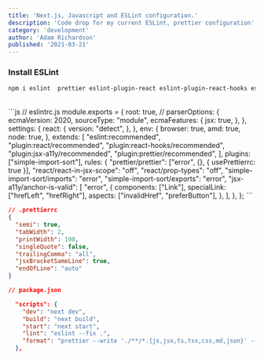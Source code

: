 ---
title: 'Next.js, Javascript and ESLint configuration.'
description: 'Code drop for my current ESLint, prettier configuration'
category: 'development'
author: 'Adam Richardson'
published: '2021-03-21'
---


### Install ESLint

```bash
npm i eslint  prettier eslint-plugin-react eslint-plugin-react-hooks eslint-config-prettier eslint-plugin-prettier eslint-plugin-jsx-a11y eslint-plugin-simple-import-sort
```
<br />
```js
// eslintrc.js
module.exports = {
  root: true, //
  parserOptions: {
    ecmaVersion: 2020,
    sourceType: "module",
    ecmaFeatures: {
      jsx: true,
    },
  },
  settings: {
    react: {
      version: "detect",
    },
  },
  env: {
    browser: true,
    amd: true,
    node: true,
  },
  extends: [
    "eslint:recommended",
    "plugin:react/recommended",
    "plugin:react-hooks/recommended",
    "plugin:jsx-a11y/recommended",
    "plugin:prettier/recommended",
  ],
  plugins: ["simple-import-sort"],
  rules: {
    "prettier/prettier": ["error", {}, { usePrettierrc: true }],
    "react/react-in-jsx-scope": "off",
    "react/prop-types": "off",
    "simple-import-sort/imports": "error",
    "simple-import-sort/exports": "error",
    "jsx-a11y/anchor-is-valid": [
      "error",
      {
        components: ["Link"],
        specialLink: ["hrefLeft", "hrefRight"],
        aspects: ["invalidHref", "preferButton"],
      },
    ],
  },
};
```

```json
// .prettierrc
{
  "semi": true,
  "tabWidth": 2,
  "printWidth": 100,
  "singleQuote": false,
  "trailingComma": "all",
  "jsxBracketSameLine": true,
  "endOfLine": "auto"
}
```

```json
// package.json

  "scripts": {
    "dev": "next dev",
    "build": "next build",
    "start": "next start",
    "lint": "eslint --fix .",
    "format": "prettier --write './**/*.{js,jsx,ts,tsx,css,md,json}' --config ./.prettierrc"
  },
```
